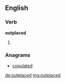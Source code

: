 ==English==

===Verb===
'''outplaced'''

# {{past of|[[outplace]]}}

===Anagrams===
* [[copulated#English|copulated]]

[[de:outplaced]]
[[mg:outplaced]]